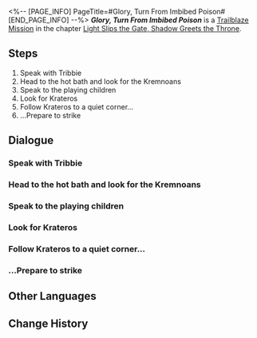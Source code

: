 <%-- [PAGE_INFO]
PageTitle=#Glory, Turn From Imbibed Poison#
[END_PAGE_INFO] --%>
{{Stub|Dialogue.}}
{{Mission Infobox
|id            = 1040203
|title         = 
|image         = Mission Glory, Turn From Imbibed Poison.png{{subst:void|<!--$UPLOAD:<<SpriteOutput/Chronicle/1040203.png>-<Mission Glory, Turn From Imbibed Poison.png>-<Fate's Atlas Images>>-->}}
|type          = Trailblaze
|event_name    = 
|chapter       = Light Slips the Gate, Shadow Greets the Throne
|requirements  = [[Trailblaze Mission]] ''[[Strife, Dispel the Accompanying Fears]]'' completed
|summary       = Mydei found the Kremnoan veteran, Krateros, to discuss the future of Castrum Kremnos. However, Krateros remained resolute, openly expressing his desire for Mydei to take up divine authority, claim kingship, and return home.
|characters    = Distressed Soldier; Krateros; Mydei; Scouting Soldier; Trailblazer; Tribbie
|startLocation = [[Amphoreus]] - [["Eternal Holy City" Okhema]]
|world         = Amphoreus
|area          = "Eternal Holy City" Okhema
|prev          = Strife, Dispel the Accompanying Fears
|next          = Grove, Wherefore Are the Wise Silent
|rewards       = Trailblaze EXP*200; Stellar Jade*30; Traveler's Guide*3; Celestial Ambrosia*80; Credit*30,000
}}
'''''Glory, Turn From Imbibed Poison''''' is a [[Trailblaze Mission]] in the chapter [[Light Slips the Gate, Shadow Greets the Throne]].

==Steps==
# Speak with Tribbie
# Head to the hot bath and look for the Kremnoans
# Speak to the playing children
# Look for Krateros
# Follow Krateros to a quiet corner...
# ...Prepare to strike

<!--
==Gameplay Notes==

--><!--
==Trial Character==

-->
==Dialogue==
{{Stub Dialogue}}
===Speak with Tribbie{{subst:void|<!--104020301-->}}===
{{Mission Description|type=trailblaze|location="Eternal Holy City" Okhema|The failure of Phainon's Coreflame trial means the responsibility of bearing Nikador's divinity now falls to the lone crown prince of Kremnos &mdash; you. Yet, even as the orthodox heir to "Strife," you seem to have an absurd extent of hesitation and objection to accepting the god's authority...}}
{{Dialogue Start}}
:{{tx}}
{{Dialogue End}}

===Head to the hot bath and look for the Kremnoans{{subst:void|<!--104020302-->}}===
{{Dialogue Start}}
:{{tx}}
{{Dialogue End}}

===Speak to the playing children{{subst:void|<!--104020305-->}}===
{{Dialogue Start}}
:{{tx}}
{{Dialogue End}}

===Look for Krateros{{subst:void|<!--104020303-->}}===
{{Mission Description|type=trailblaze|location="Eternal Holy City" Okhema|update|Seeing the energetic Kremnoan children prompts you to reflect on Castrum Kremnos's future. You decide to seek out the Kremnoan veteran Krateros for a discussion.}}
{{Dialogue Start}}
:{{tx}}
{{Dialogue End}}

===Follow Krateros to a quiet corner...{{subst:void|<!--104020304-->}}===
{{Dialogue Start}}
:{{tx}}
{{Dialogue End}}

===...Prepare to strike{{subst:void|<!--104020315-->}}===
{{Dialogue Start}}
:{{tx}}
{{Dialogue End}}

==Other Languages==
{{Other Languages
|en   = Glory, Turn From Imbibed Poison
|zhs  = 荣耀啊，不忍卒饮的鸩酒
|zht  = 榮耀啊，不忍卒飲的鴆酒
|ja   = 栄光よ、飲み干した毒を退けよ
|ko   = 영광이여, 차마 다 마실 수 없는 독주구나
|es   = Gloria, veneno que es mejor no ingerir
|fr   = Gloire impossible à accepter
|ru   = О слава, не испей отравленного вина
|th   = เกียรติยศเอ๋ย อย่าได้ทนร่ำสุราพิษเลย
|vi   = Hỡi Vinh Quang, Chén Rượu Độc Không Nỡ Uống Cạn
|de   = Ehre, ein giftiger Wein
|id   = Kemuliaan, Racun yang Tak Kuasa Ditelan
|pt   = Glória, Afaste-se do Veneno Imbibido
}}

==Change History==
{{Change History|3.1}}

